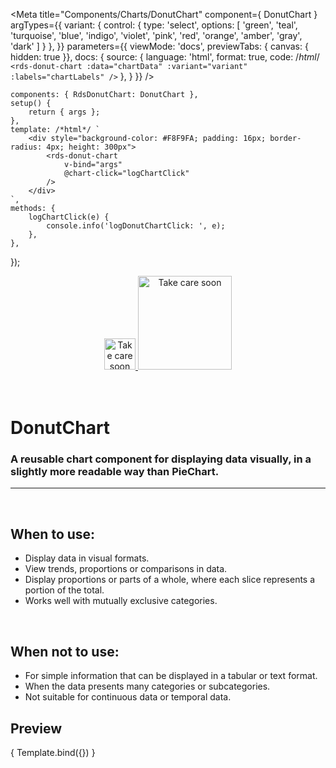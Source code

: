 
<Meta
	title="Components/Charts/DonutChart"
	component={ DonutChart }
	argTypes={{
		variant: {
			control: {
				type: 'select',
				options: [
				'green',
				'teal',
				'turquoise',
				'blue',
				'indigo',
				'violet',
				'pink',
				'red',
				'orange',
				'amber',
				'gray',
				'dark'
				]
			}
		},
	}}
	parameters={{
		viewMode: 'docs',
		previewTabs: { canvas: { hidden: true }},
		docs: {
			source: {
				language: 'html',
				format: true,
				code: /*html*/
`<rds-donut-chart
	:data="chartData"
	:variant="variant"
	:labels="chartLabels"
/>`
			},
		}
	}}
/>

	components: { RdsDonutChart: DonutChart },
	setup() {
		return { args };
	},
	template: /*html*/ `
		<div style="background-color: #F8F9FA; padding: 16px; border-radius: 4px; height: 300px">
			<rds-donut-chart
				v-bind="args"
				@chart-click="logChartClick"
			/>
		</div>
	`,
	methods: {
		logChartClick(e) {
			console.info('logDonutChartClick: ', e);
		},
	},
});

<div align="center" style={{display: 'flex'}}>
    <a href="https://rahulaher.netlify.app">
        <img src="https://rahulaher.netlify.app/img/logo/glyph-black-colored.svg" alt="Take care soon" width="50" />
        <img src="https://rahulaher.netlify.app/img/logo/word-black-colored.svg" alt="Take care soon" width="150" />
    </a>
</div>

<br />
<br />

# DonutChart

### A reusable chart component for displaying data visually, in a slightly more readable way than PieChart.
---
<br />

## When to use:
- Display data in visual formats.
- View trends, proportions or comparisons in data.
- Display proportions or parts of a whole, where each slice represents a portion of the total.
- Works well with mutually exclusive categories.

<br />

## When not to use:
- For simple information that can be displayed in a tabular or text format.
- When the data presents many categories or subcategories.
- Not suitable for continuous data or temporal data.

## Preview

<Canvas>
	<Story
		name="DonutChart"
		args={{
			labels: ['January', 'February', 'March', 'April', 'May'],
			colors: ['teal', 'violet', 'amber', 'blue', 'red'],
			variant: 'green',
			data: [
				{
					name: 'Echocardiogram',
					datasets: [
						{
							label: 'Exams carried out',
							data: [120, 220, 180, 320, 150],
						},
					]
				},
			],
	}}
>
	{ Template.bind({}) }
  </Story>
</Canvas>

<ArgsTable story="DonutChart" />

